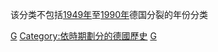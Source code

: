 该分类不包括[[1949年|1949年]]至[[1990年|1990年]]德国分裂的年份分类
{{Commonscat|Germany by year}}

[[Category:各年份各國|G]]
[[Category:依時期劃分的德國歷史|Category:依時期劃分的德國歷史]]
[[Category:依年份劃分的歐洲|G]]